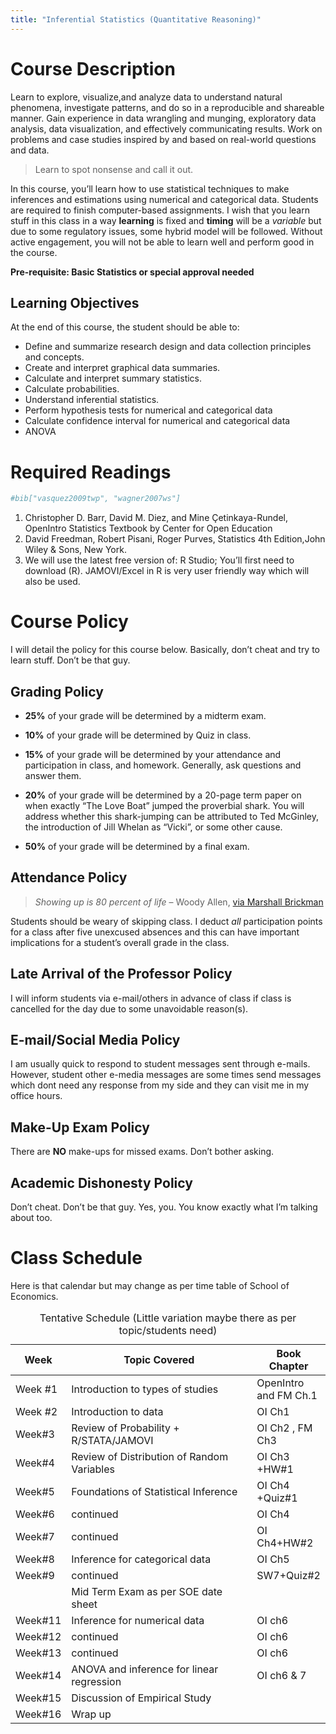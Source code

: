 ---
title: "Inferential Statistics (Quantitative Reasoning)"
---

# Course Description
 Learn to explore, visualize,and analyze data to understand natural phenomena, investigate patterns,  and do so in a reproducible and shareable manner. Gain experience in data wrangling and munging, exploratory data analysis, data visualization, and effectively communicating results. Work on problems and case studies inspired by and based on real-world questions and data.  
 
> Learn to spot nonsense and call it out. 
 
In this course, you'll learn how to use statistical techniques to make inferences and estimations using numerical and categorical data. Students
are required to finish computer-based assignments. I wish that you learn stuff in this class in a way **learning** is fixed and
**timing** will be a *variable* but due to some regulatory issues, some hybrid model will be followed. Without active engagement, you will not
be able to learn well and perform good in the course. 

**Pre-requisite: Basic Statistics or special approval needed**

## Learning Objectives 

At the end of this course, the student should be able to: 

 -  Define and summarize research design and data collection principles and concepts.
 -  Create and interpret graphical data summaries.
 -  Calculate and interpret summary statistics.
 -  Calculate probabilities.
 -  Understand inferential statistics.
 -  Perform hypothesis tests for numerical and categorical data
 -  Calculate confidence interval for numerical and categorical data
 -  ANOVA

# Required Readings

```{r, echo = FALSE, results="asis", eval=F}
#bib["vasquez2009twp", "wagner2007ws"]
```

1.  Christopher D. Barr, David M. Diez, and Mine Çetinkaya-Rundel, OpenIntro Statistics Textbook by
Center for Open Education 
2.  David Freedman, Robert Pisani, Roger Purves, Statistics 4th Edition,John Wiley & Sons, New York.
3.  We will use the latest free version of: R Studio; You'll first need
    to download (R). JAMOVI/Excel in R is very user friendly way which will
    also be used.

# Course Policy

I will detail the policy for this course below. Basically, don't cheat
and try to learn stuff. Don't be that guy.

## Grading Policy

-   **25%** of your grade will be determined by a midterm exam.

-   **10%** of your grade will be determined by Quiz in class.

-   **15%** of your grade will be determined by your attendance and
    participation in class, and homework. Generally, ask questions and
    answer them.

-   **20%** of your grade will be determined by a 20-page term paper on
    when exactly "The Love Boat" jumped the proverbial shark. You will
    address whether this shark-jumping can be attributed to Ted
    McGinley, the introduction of Jill Whelan as "Vicki", or some other
    cause.

-   **50%** of your grade will be determined by a final exam.

## Attendance Policy



> *Showing up is 80 percent of life* -- Woody Allen, [via Marshall
> Brickman](http://quoteinvestigator.com/2013/06/10/showing-up/#note-6553-1)

Students should be weary of skipping class. I deduct *all* participation
points for a class after five unexcused absences and this can have
important implications for a student's overall grade in the class.

## Late Arrival of the Professor Policy

I will inform students via e-mail/others in advance of class if class is
cancelled for the day due to some unavoidable reason(s).

## E-mail/Social Media Policy

I am usually quick to respond to student messages sent through e-mails.
However, student other e-media messages are some times send messages
which dont need any response from my side and they can visit me in my
office hours.

## Make-Up Exam Policy

There are **NO** make-ups for missed exams. Don't bother asking.

## Academic Dishonesty Policy

Don't cheat. Don't be that guy. Yes, you. You know exactly what I'm
talking about too.


# Class Schedule

Here is that calendar but may change as per time table of School of
Economics.


| Week    | Topic Covered                                         | Book Chapter |
|---------|-------------------------------------------------------|--------------|
| Week #1 | Introduction to types of studies                                         | OpenIntro and FM Ch.1          |
| Week #2 | Introduction to data  | OI Ch1        |
| Week#3  | Review of Probability + R/STATA/JAMOVI | OI Ch2 , FM Ch3       |
| Week#4  | Review of Distribution of Random Variables                                | OI Ch3 +HW#1   |
| Week#5  | Foundations of Statistical Inference                            | OI Ch4 +Quiz#1     |
| Week#6  | continued                             | OI Ch4         |
| Week#7  | continued                         | OI Ch4+HW#2   |
| Week#8  |            Inference for categorical data            | OI Ch5       |
| Week#9  | continued                       | SW7+Quiz#2     |
|         | Mid Term Exam as per SOE date sheet                   |              |
| Week#11 | Inference for numerical data                                 | OI ch6     |
| Week#12 | continued                       | OI ch6        |
| Week#13 | continued                                 | OI ch6        |
| Week#14 | ANOVA and inference for linear regression                                         |OI ch6 & 7    |
| Week#15 | Discussion of Empirical Study                        |              |
| Week#16 | Wrap up                                               |              |

: Tentative Schedule 
(Little variation maybe there as per topic/students need)

